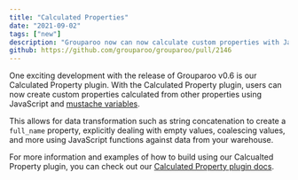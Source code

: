 ```yaml
---
title: "Calculated Properties"
date: "2021-09-02"
tags: ["new"]
description: "Grouparoo now can now calculate custom properties with Javascript functions"
github: https://github.com/grouparoo/grouparoo/pull/2146
---
```


One exciting development with the release of Grouparoo v0.6 is our Calculated Property plugin. With the Calculated Property plugin, users can now create custom properties calculated from other properties using JavaScript and [mustache variables](https://github.com/janl/mustache.js/).

This allows for data transformation such as string concatenation to create a `full_name` property, explicitly dealing with empty values, coalescing values, and more using JavaScript functions against data from your warehouse.

For more information and examples of how to build using our Calcualted Property plugin, you can check out our [Calculated Property plugin docs](https://www.grouparoo.com/docs/integrations/grouparoo-calculated-property).
